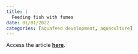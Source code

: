 ```yaml
---
title: |
  Feeding fish with fumes
date: 01/01/2022
categories: [aquafeed development, aquaculture]
---
```


Access the article [**here**](https://doi.org/10.1038/s41893-021-00798-0).
